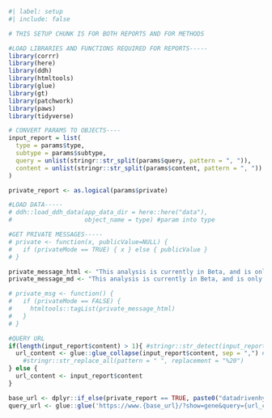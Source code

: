 ```r
#| label: setup
#| include: false

# THIS SETUP CHUNK IS FOR BOTH REPORTS AND FOR METHODS

#LOAD LIBRARIES AND FUNCTIONS REQUIRED FOR REPORTS-----
library(corrr)
library(here)
library(ddh)
library(htmltools)
library(glue)
library(gt)
library(patchwork)
library(paws)
library(tidyverse)

# CONVERT PARAMS TO OBJECTS----
input_report = list(
  type = params$type,
  subtype = params$subtype,
  query = unlist(stringr::str_split(params$query, pattern = ", ")),
  content = unlist(stringr::str_split(params$content, pattern = ", "))
)

private_report <- as.logical(params$private)

#LOAD DATA-----
# ddh::load_ddh_data(app_data_dir = here::here("data"), 
#                    object_name = type) #param into type

#GET PRIVATE MESSAGES-----
# private <- function(x, publicValue=NULL) {
#   if (privateMode == TRUE) { x } else { publicValue }
# }

private_message_html <- "This analysis is currently in Beta, and is only available to premium subscribers. If you want to upgrade to support this project and access these data, subscribe at ', a(href = 'http://www.datadrivenhypothesis.com', 'datadrivenhypothesis.com')"
private_message_md <- "This analysis is currently in Beta, and is only available to premium subscribers. If you want to upgrade to support this project and access these data, subscribe at [datadrivenhypothesis.com](http://www.datadrivenhypothesis.com)"

# private_msg <- function() {
#   if (privateMode == FALSE) {
#     htmltools::tagList(private_message_html)
#   }
# }

#QUERY URL 
if(length(input_report$content) > 1){ #stringr::str_detect(input_report$content, ", "
  url_content <- glue::glue_collapse(input_report$content, sep = ",") #%>%
    #stringr::str_replace_all(pattern = " ", replacement = "%20")
} else {
  url_content <- input_report$content
}

base_url <- dplyr::if_else(private_report == TRUE, paste0("datadrivenhypothesis.com"), paste0("datadrivenhypothesis.org"))
query_url <- glue::glue('https://www.{base_url}/?show=gene&query={url_content}')
```

